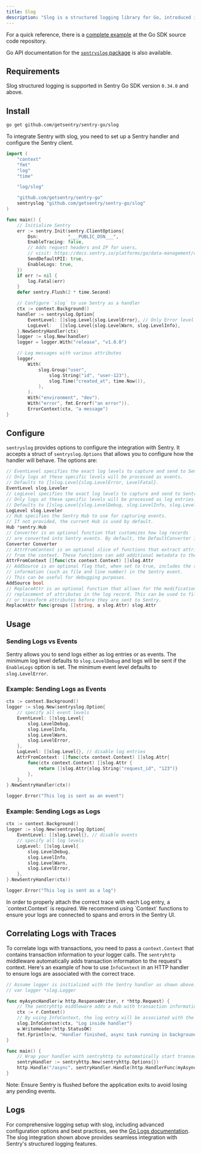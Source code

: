 ```yaml
---
title: Slog
description: "Slog is a structured logging library for Go, introduced in Go 1.21. This guide demonstrates how to integrate slog with Sentry to capture and send logs to Sentry."
---
```


For a quick reference, there is a [complete example](https://github.com/getsentry/sentry-go/tree/master/_examples/slog) at the Go SDK source code repository.

Go API documentation for the [`sentryslog` package](https://pkg.go.dev/github.com/getsentry/sentry-go/slog) is also available.

## Requirements

Slog structured logging is supported in Sentry Go SDK version `0.34.0` and above.

## Install

```bash
go get github.com/getsentry/sentry-go/slog
```

<Break />

<SignInNote />

To integrate Sentry with slog, you need to set up a Sentry handler and configure the Sentry client.

```go
import (
    "context"
	"fmt"
	"log"
	"time"

	"log/slog"

	"github.com/getsentry/sentry-go"
	sentryslog "github.com/getsentry/sentry-go/slog"
)

func main() {
	// Initialize Sentry
	err := sentry.Init(sentry.ClientOptions{
		Dsn:           "___PUBLIC_DSN___",
		EnableTracing: false,
		// Adds request headers and IP for users,
		// visit: https://docs.sentry.io/platforms/go/data-management/data-collected/ for more info
		SendDefaultPII: true,
		EnableLogs: true,
	})
	if err != nil {
		log.Fatal(err)
	}
	defer sentry.Flush(2 * time.Second)

	// Configure `slog` to use Sentry as a handler
	ctx := context.Background()
	handler := sentryslog.Option{
		EventLevel: []slog.Level{slog.LevelError}, // Only Error level will be sent as events
		LogLevel:   []slog.Level{slog.LevelWarn, slog.LevelInfo},         // Only Warn and Info levels will be sent as logs
	}.NewSentryHandler(ctx)
	logger := slog.New(handler)
	logger = logger.With("release", "v1.0.0")

	// Log messages with various attributes
	logger.
		With(
			slog.Group("user",
				slog.String("id", "user-123"),
				slog.Time("created_at", time.Now()),
			),
		).
		With("environment", "dev").
		With("error", fmt.Errorf("an error")).
		ErrorContext(ctx, "a message")
}
```

## Configure

`sentryslog` provides options to configure the integration with Sentry. It accepts a struct of `sentryslog.Options` that allows you to configure how the handler will behave. The options are:

```go
// EventLevel specifies the exact log levels to capture and send to Sentry as Events.
// Only logs at these specific levels will be processed as events.
// Defaults to []slog.Level{slog.LevelError, LevelFatal}.
EventLevel slog.Leveler
// LogLevel specifies the exact log levels to capture and send to Sentry as Log entries
// Only logs at these specific levels will be processed as log entries.
// Defaults to []slog.Level{slog.LevelDebug, slog.LevelInfo, slog.LevelWarn, slog.LevelError, LevelFatal}.
LogLevel slog.Leveler
// Hub specifies the Sentry Hub to use for capturing events.
// If not provided, the current Hub is used by default.
Hub *sentry.Hub
// Converter is an optional function that customizes how log records
// are converted into Sentry events. By default, the DefaultConverter is used.
Converter Converter
// AttrFromContext is an optional slice of functions that extract attributes
// from the context. These functions can add additional metadata to the log entry.
AttrFromContext []func(ctx context.Context) []slog.Attr
// AddSource is an optional flag that, when set to true, includes the source
// information (such as file and line number) in the Sentry event.
// This can be useful for debugging purposes.
AddSource bool
// ReplaceAttr is an optional function that allows for the modification or
// replacement of attributes in the log record. This can be used to filter
// or transform attributes before they are sent to Sentry.
ReplaceAttr func(groups []string, a slog.Attr) slog.Attr
```

## Usage

### Sending Logs vs Events

Sentry allows you to send logs either as log entries or as events. The minimum log level defaults to `slog.LevelDebug` and logs will be sent if the `EnableLogs` option is set. The minimum event level defaults to `slog.LevelError`.

### Example: Sending Logs as Events

```go
ctx := context.Background()
logger := slog.New(sentryslog.Option{
    // specify all event levels
    EventLevel: []slog.Level{
        slog.LevelDebug,
        slog.LevelInfo,
        slog.LevelWarn,
        slog.LevelError,
	},
    LogLevel: []slog.Level{}, // disable log entries
	AttrFromContext: []func(ctx context.Context) []slog.Attr{
		func(ctx context.Context) []slog.Attr {
			return []slog.Attr{slog.String("request_id", "123")}
		},
	},
}.NewSentryHandler(ctx))

logger.Error("This log is sent as an event")
```

### Example: Sending Logs as Logs

```go
ctx := context.Background()
logger := slog.New(sentryslog.Option{
    EventLevel: []slog.Level{}, // disable events
    // specify all log levels
    LogLevel: []slog.Level{
        slog.LevelDebug,
        slog.LevelInfo,
        slog.LevelWarn,
        slog.LevelError,
    },
}.NewSentryHandler(ctx))

logger.Error("This log is sent as a log")
```

<Alert>
    In order to properly attach the correct trace with each Log entry, a
    `context.Context` is required. We recommend using `Context` functions to ensure your logs
    are connected to spans and errors in the Sentry UI.
</Alert>

## Correlating Logs with Traces

To correlate logs with transactions, you need to pass a `context.Context` that contains transaction information to your logger calls. The `sentryhttp` middleware automatically adds transaction information to the request's context.
Here's an example of how to use `InfoContext` in an HTTP handler to ensure logs are associated with the correct trace.

```go
// Assume logger is initialized with the Sentry handler as shown above.
// var logger *slog.Logger

func myAsyncHandler(w http.ResponseWriter, r *http.Request) {
	// The sentryhttp middleware adds a Hub with transaction information to the request context.
	ctx := r.Context()
	// By using InfoContext, the log entry will be associated with the transaction from the request.
	slog.InfoContext(ctx, "Log inside handler")
	w.WriteHeader(http.StatusOK)
	fmt.Fprintln(w, "Handler finished, async task running in background.")
}

func main() {
	// Wrap your handler with sentryhttp to automatically start transactions for requests.
	sentryHandler := sentryhttp.New(sentryhttp.Options{})
	http.Handle("/async", sentryHandler.Handle(http.HandlerFunc(myAsyncHandler)))
}
```

Note: Ensure Sentry is flushed before the application exits to avoid losing any pending events.

## Logs

For comprehensive logging setup with slog, including advanced configuration options and best practices, see the [Go Logs documentation](/platforms/go/logs/). The slog integration shown above provides seamless integration with Sentry's structured logging features.

